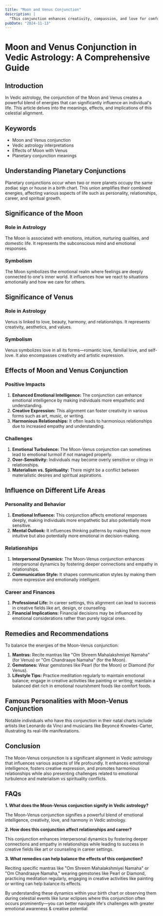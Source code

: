 ```yaml
---
title: "Moon and Venus Conjunction"
description: |
  "This conjunction enhances creativity, compassion, and love for comforts."
pubDate: "2024-11-13"
---
```


# Moon and Venus Conjunction in Vedic Astrology: A Comprehensive Guide

## Introduction

In Vedic astrology, the conjunction of the Moon and Venus creates a powerful blend of energies that can significantly influence an individual's life. This article delves into the meanings, effects, and implications of this celestial alignment.

## Keywords

- Moon and Venus conjunction
- Vedic astrology interpretations
- Effects of Moon with Venus
- Planetary conjunction meanings

## Understanding Planetary Conjunctions

Planetary conjunctions occur when two or more planets occupy the same zodiac sign or house in a birth chart. This union amplifies their combined energies, affecting various aspects of life such as personality, relationships, career, and spiritual growth.

## Significance of the Moon

### Role in Astrology

The Moon is associated with emotions, intuition, nurturing qualities, and domestic life. It represents the subconscious mind and emotional responses.

### Symbolism

The Moon symbolizes the emotional realm where feelings are deeply connected to one's inner world. It influences how we react to situations emotionally and how we care for others.

## Significance of Venus

### Role in Astrology

Venus is linked to love, beauty, harmony, and relationships. It represents creativity, aesthetics, and values.

### Symbolism

Venus symbolizes love in all its forms—romantic love, familial love, and self-love. It also encompasses creativity and artistic expression.

## Effects of Moon and Venus Conjunction

### Positive Impacts

1. **Enhanced Emotional Intelligence:** The conjunction can enhance emotional intelligence by making individuals more empathetic and understanding.
2. **Creative Expression:** This alignment can foster creativity in various forms such as art, music, or writing.
3. **Harmonious Relationships:** It often leads to harmonious relationships due to increased empathy and understanding.

### Challenges

1. **Emotional Turbulence:** The Moon-Venus conjunction can sometimes lead to emotional turmoil if not managed properly.
2. **Over-Sensitivity:** Individuals may become overly sensitive or clingy in relationships.
3. **Materialism vs. Spirituality:** There might be a conflict between materialistic desires and spiritual aspirations.

## Influence on Different Life Areas

### Personality and Behavior

1. **Emotional Influence:** This conjunction affects emotional responses deeply, making individuals more empathetic but also potentially more sensitive.
2. **Mental Outlook:** It influences thinking patterns by making them more intuitive but also potentially more emotional in decision-making.

### Relationships

1. **Interpersonal Dynamics:** The Moon-Venus conjunction enhances interpersonal dynamics by fostering deeper connections and empathy in relationships.
2. **Communication Style:** It shapes communication styles by making them more expressive and emotionally intelligent.

### Career and Finances

1. **Professional Life:** In career settings, this alignment can lead to success in creative fields like art, design, or counseling.
2. **Financial Implications:** Financial decisions may be influenced by emotional considerations rather than purely logical ones.

## Remedies and Recommendations

To balance the energies of the Moon-Venus conjunction:

1. **Mantras:** Recite mantras like "Om Shreem Mahalakshmiyei Namaha" (for Venus) or "Om Chandraaye Namaha" (for the Moon).
2. **Gemstones:** Wear gemstones like Pearl (for the Moon) or Diamond (for Venus).
3. **Lifestyle Tips:** Practice meditation regularly to maintain emotional balance; engage in creative activities like painting or writing; maintain a balanced diet rich in emotional nourishment foods like comfort foods.

## Famous Personalities with Moon-Venus Conjunction

Notable individuals who have this conjunction in their natal charts include artists like Leonardo da Vinci and musicians like Beyoncé Knowles-Carter, illustrating its real-life manifestations.

## Conclusion

The Moon-Venus conjunction is a significant alignment in Vedic astrology that influences various aspects of life profoundly. It enhances emotional intelligence, fosters creative expression, and promotes harmonious relationships while also presenting challenges related to emotional turbulence and materialism vs spirituality conflicts.

## FAQs

**1. What does the Moon-Venus conjunction signify in Vedic astrology?**

The Moon-Venus conjunction signifies a powerful blend of emotional intelligence, creativity, love, and harmony in Vedic astrology.

**2. How does this conjunction affect relationships and career?**

This conjunction enhances interpersonal dynamics by fostering deeper connections and empathy in relationships while leading to success in creative fields like art or counseling in career settings.

**3. What remedies can help balance the effects of this conjunction?**

Reciting specific mantras like "Om Shreem Mahalakshmiyei Namaha" or "Om Chandraaye Namaha," wearing gemstones like Pearl or Diamond, practicing meditation regularly, engaging in creative activities like painting or writing can help balance its effects.

By understanding these dynamics within your birth chart or observing them during celestial events like lunar eclipses where this conjunction often occurs prominently—you can better navigate life's challenges with greater emotional awareness & creative potential
